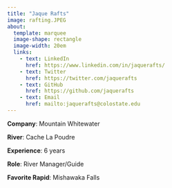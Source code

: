 ```yaml
---
title: "Jaque Rafts"
image: rafting.JPEG
about: 
  template: marquee
  image-shape: rectangle
  image-width: 20em
  links:
    - text: LinkedIn
      href: https://www.linkedin.com/in/jaquerafts/
    - text: Twitter
      href: https://twitter.com/jaquerafts
    - text: GitHub
      href: https://github.com/jaquerafts
    - text: Email
      href: mailto:jaquerafts@colostate.edu
---
```


**Company**: Mountain Whitewater

**River**: Cache La Poudre

**Experience**: 6 years

**Role**: River Manager/Guide

**Favorite Rapid**: Mishawaka Falls

